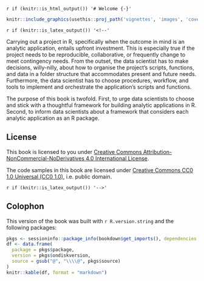 `r if (knitr::is_html_output()) '# Welcome {-}'`

```{r cover-image, cache = FALSE, out.width = "100%"} 
knitr::include_graphics(usethis::proj_path('vignettes', 'images', 'cover.png'), dpi = NA)
```

`r if (knitr::is_latex_output()) '<!--'` 

Carrying out a project in R, specifically when the outcome in mind is an analytic application, entails upfront investment. This is especially true if the project needs to be reproducible, collaborative, or frequently change to meet contingency needs. From the outset, the data scientist has to make decisions, willy-nilly, about how to organise the project's scripts, functions, and data in a folder structure that accommodates present and future needs. Furthermore, the data scientist has to choose procedures, workflow, and tools to implement and orchestrate the application's scripts and functions. 

The purpose of this book is twofold. First, to urge data scientists to choose and stick with a thoughtful framework for building analytic applications in R. Second, to inform data scientists about a framework that considers each analytic application as an R package.

## License {-}

This book is licensed to you under [Creative Commons
Attribution-NonCommercial-NoDerivatives 4.0 International
License](http://creativecommons.org/licenses/by-nc-nd/4.0/).

The code samples in this book are licensed under [Creative Commons CC0 1.0
Universal (CC0 1.0)](https://creativecommons.org/publicdomain/zero/1.0/), i.e.
public domain.

`r if (knitr::is_latex_output()) '-->'`
\newpage

## Colophon {-}

This version of the book was built with `r R.version.string` and the following
packages:

```{r colophon, echo = FALSE, results="asis"}
pkgs <- sessioninfo::package_info(bookdown$get_imports(), dependencies = FALSE)
df <- data.frame(
  package = pkgs$package,
  version = pkgs$ondiskversion,
  source = gsub("@", "\\\\@", pkgs$source)
)
knitr::kable(df, format = "markdown")
```
